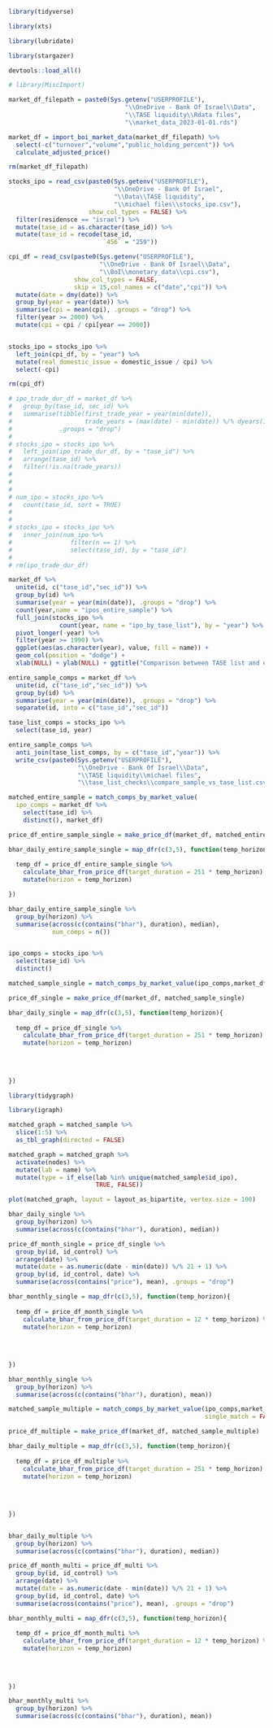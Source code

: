 
```r

library(tidyverse)

library(xts)

library(lubridate)

library(stargazer)

devtools::load_all()

# library(MiscImport)

```

```r

market_df_filepath = paste0(Sys.getenv("USERPROFILE"),
                                "\\OneDrive - Bank Of Israel\\Data",
                                "\\TASE liquidity\\Rdata files",
                                "\\market_data_2023-01-01.rds")

market_df = import_boi_market_data(market_df_filepath) %>% 
  select(-c("turnover","volume","public_holding_percent")) %>% 
  calculate_adjusted_price()

rm(market_df_filepath)

```

```r

stocks_ipo = read_csv(paste0(Sys.getenv("USERPROFILE"),
                             "\\OneDrive - Bank Of Israel",
                             "\\Data\\TASE liquidity",
                             "\\michael files\\stocks_ipo.csv"),
                      show_col_types = FALSE) %>% 
  filter(residensce == "israel") %>% 
  mutate(tase_id = as.character(tase_id)) %>% 
  mutate(tase_id = recode(tase_id,
                          `456` = "259"))

cpi_df = read_csv(paste0(Sys.getenv("USERPROFILE"),
                         "\\OneDrive - Bank Of Israel\\Data",
                         "\\BoI\\monetary_data\\cpi.csv"),
                  show_col_types = FALSE,
                  skip = 15,col_names = c("date","cpi")) %>% 
  mutate(date = dmy(date)) %>% 
  group_by(year = year(date)) %>% 
  summarise(cpi = mean(cpi), .groups = "drop") %>% 
  filter(year >= 2000) %>% 
  mutate(cpi = cpi / cpi[year == 2000])


stocks_ipo = stocks_ipo %>% 
  left_join(cpi_df, by = "year") %>% 
  mutate(real_domestic_issue = domestic_issue / cpi) %>% 
  select(-cpi)

rm(cpi_df)

# ipo_trade_dur_df = market_df %>% 
#   group_by(tase_id, sec_id) %>% 
#   summarise(tibble(first_trade_year = year(min(date)),
#                    trade_years = (max(date) - min(date)) %/% dyears(1)),
#             .groups = "drop")
# 
# stocks_ipo = stocks_ipo %>% 
#   left_join(ipo_trade_dur_df, by = "tase_id") %>% 
#   arrange(tase_id) %>% 
#   filter(!is.na(trade_years))
# 
# 
# 
# num_ipo = stocks_ipo %>% 
#   count(tase_id, sort = TRUE)
# 
# 
# stocks_ipo = stocks_ipo %>% 
#   inner_join(num_ipo %>% 
#                filter(n == 1) %>% 
#                select(tase_id), by = "tase_id")
# 
# rm(ipo_trade_dur_df)

```

\section{Entire sample}

```r

market_df %>% 
  unite(id, c("tase_id","sec_id")) %>% 
  group_by(id) %>% 
  summarise(year = year(min(date)), .groups = "drop") %>% 
  count(year,name = "ipos_entire_sample") %>% 
  full_join(stocks_ipo %>% 
              count(year, name = "ipo_by_tase_list"), by = "year") %>% 
  pivot_longer(-year) %>% 
  filter(year >= 1990) %>% 
  ggplot(aes(as.character(year), value, fill = name)) + 
  geom_col(position = "dodge") + 
  xlab(NULL) + ylab(NULL) + ggtitle("Comparison between TASE list and entire sample")


```

```r

entire_sample_comps = market_df %>% 
  unite(id, c("tase_id","sec_id")) %>% 
  group_by(id) %>% 
  summarise(year = year(min(date)), .groups = "drop") %>% 
  separate(id, into = c("tase_id","sec_id"))

tase_list_comps = stocks_ipo %>% 
  select(tase_id, year)

entire_sample_comps %>% 
  anti_join(tase_list_comps, by = c("tase_id","year")) %>% 
  write_csv(paste0(Sys.getenv("USERPROFILE"),
                   "\\OneDrive - Bank Of Israel\\Data",
                   "\\TASE liquidity\\michael files",
                   "\\tase_list_checks\\compare_sample_vs_tase_list.csv"))

```

```r

matched_entire_sample = match_comps_by_market_value(
  ipo_comps = market_df %>% 
    select(tase_id) %>% 
    distinct(), market_df)

price_df_entire_sample_single = make_price_df(market_df, matched_entire_sample)

bhar_daily_entire_sample_single = map_dfr(c(3,5), function(temp_horizon){
  
  temp_df = price_df_entire_sample_single %>% 
    calculate_bhar_from_price_df(target_duration = 251 * temp_horizon) %>% 
    mutate(horizon = temp_horizon)

})

bhar_daily_entire_sample_single %>% 
  group_by(horizon) %>% 
  summarise(across(c(contains("bhar"), duration), median),
            num_comps = n())



```



\subsection{Buy-and-Hold returns using a single matched firm}

\subsubsection{Match on size}

<!-- daily calculation -->

```r

ipo_comps = stocks_ipo %>% 
  select(tase_id) %>% 
  distinct()

matched_sample_single = match_comps_by_market_value(ipo_comps,market_df)

price_df_single = make_price_df(market_df, matched_sample_single)

bhar_daily_single = map_dfr(c(3,5), function(temp_horizon){
  
  temp_df = price_df_single %>% 
    calculate_bhar_from_price_df(target_duration = 251 * temp_horizon) %>% 
    mutate(horizon = temp_horizon)
  
  
  
  
})


```

```r

library(tidygraph)

library(igraph)

matched_graph = matched_sample %>%
  slice(1:5) %>% 
  as_tbl_graph(directed = FALSE)

matched_graph = matched_graph %>% 
  activate(nodes) %>% 
  mutate(lab = name) %>% 
  mutate(type = if_else(lab %in% unique(matched_sample$id_ipo),
                        TRUE, FALSE))

plot(matched_graph, layout = layout_as_bipartite, vertex.size = 100)

```

```r

bhar_daily_single %>% 
  group_by(horizon) %>% 
  summarise(across(c(contains("bhar"), duration), median))


```

<!-- monthly_calculation -->


```r

price_df_month_single = price_df_single %>% 
  group_by(id, id_control) %>% 
  arrange(date) %>% 
  mutate(date = as.numeric(date - min(date)) %/% 21 + 1) %>% 
  group_by(id, id_control, date) %>% 
  summarise(across(contains("price"), mean), .groups = "drop")

bhar_monthly_single = map_dfr(c(3,5), function(temp_horizon){
  
  temp_df = price_df_month_single %>% 
    calculate_bhar_from_price_df(target_duration = 12 * temp_horizon) %>% 
    mutate(horizon = temp_horizon)
  
  
  
  
})

```


```r

bhar_monthly_single %>% 
  group_by(horizon) %>% 
  summarise(across(c(contains("bhar"), duration), mean))

```

\subsubsection{Match on book to market}



\subsection{Buy-and-Hold returns using a portfolio of matched firms}


<!-- daily calculation -->


```r

matched_sample_multiple = match_comps_by_market_value(ipo_comps,market_df,
                                                      single_match = FALSE)

price_df_multiple = make_price_df(market_df, matched_sample_multiple)

bhar_daily_multiple = map_dfr(c(3,5), function(temp_horizon){
  
  temp_df = price_df_multiple %>% 
    calculate_bhar_from_price_df(target_duration = 251 * temp_horizon) %>% 
    mutate(horizon = temp_horizon)
  
  
  
  
})



```

```r

bhar_daily_multiple %>% 
  group_by(horizon) %>% 
  summarise(across(c(contains("bhar"), duration), median))


```



<!-- monthly_calculation -->


```r


price_df_month_multi = price_df_multi %>% 
  group_by(id, id_control) %>% 
  arrange(date) %>% 
  mutate(date = as.numeric(date - min(date)) %/% 21 + 1) %>% 
  group_by(id, id_control, date) %>% 
  summarise(across(contains("price"), mean), .groups = "drop")

bhar_monthly_multi = map_dfr(c(3,5), function(temp_horizon){
  
  temp_df = price_df_month_multi %>% 
    calculate_bhar_from_price_df(target_duration = 12 * temp_horizon) %>% 
    mutate(horizon = temp_horizon)
  
  
  
  
})

```


```r

bhar_monthly_multi %>% 
  group_by(horizon) %>% 
  summarise(across(c(contains("bhar"), duration), mean))

```


\subsection{Calendar-time portfolio abnormal returns}
